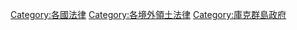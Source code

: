[[Category:各國法律|Category:各國法律]]
[[Category:各境外領土法律|Category:各境外領土法律]]
[[Category:庫克群島政府|Category:庫克群島政府]]